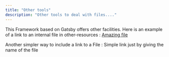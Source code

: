 ```yaml
---
title: "Other tools"
description: "Other tools to deal with files...."
---
```


This Framework based on Gatsby offers other facilities.
Here is an example of a link to an internal file in other-resources :
<a href={jsFile}>Amazing file</a>

Another simpler way to include a link to a File :
<LinkFile name="js2.pdf" target="_blank">Simple link just by giving the name of the file</LinkFile>